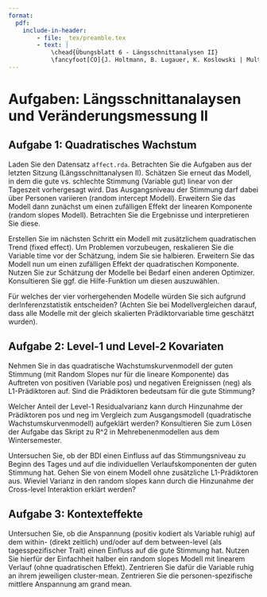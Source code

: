 ```yaml
---
format: 
  pdf:
    include-in-header: 
        - file: _tex/preamble.tex
        - text: |
            \chead{Übungsblatt 6 - Längsschnittanalysen II}
            \fancyfoot[CO]{J. Holtmann, B. Lugauer, K. Koslowski | Multivariate Statistik \& Evaluation | SS 23}
---
```


# Aufgaben: Längsschnittanalaysen und Veränderungsmessung II

## Aufgabe 1: Quadratisches Wachstum

Laden Sie den Datensatz `affect.rda`. Betrachten Sie die Aufgaben aus der letzten Sitzung (Längsschnittanalysen II).
Schätzen Sie erneut das Modell, in dem die gute vs. schlechte Stimmung (Variable gut) linear von der Tageszeit vorhergesagt wird. Das Ausgangsniveau der Stimmung darf dabei über Personen variieren (random intercept Modell). Erweitern Sie das Modell dann zunächst um einen zufälligen Effekt der linearen Komponente (random slopes Modell). Betrachten Sie die Ergebnisse und interpretieren Sie diese.

Erstellen Sie im nächsten Schritt ein Modell mit zusätzlichem quadratischen Trend (fixed effect). Um Problemen vorzubeugen, reskalieren Sie die Variable time vor der Schätzung, indem Sie sie halbieren. Erweitern Sie das Modell nun um einen zufälligen Effekt der quadratischen Komponente. Nutzen Sie zur Schätzung der Modelle bei Bedarf einen anderen Optimizer. Konsultieren Sie ggf. die Hilfe-Funktion um diesen auszuwählen.

Für welches der vier vorhergehenden Modelle würden Sie sich aufgrund derInferenzstatistik entscheiden? 
(Achten Sie bei Modellvergleichen darauf, dass alle Modelle mit der gleich skalierten Prädiktorvariable time geschätzt wurden).


## Aufgabe 2: Level-1 und Level-2 Kovariaten

Nehmen Sie in das quadratische Wachstumskurvenmodell der guten Stimmung (mit Random Slopes nur für die lineare Komponente) das Auftreten von positiven (Variable pos) und negativen Ereignissen (neg) als L1-Prädiktoren auf. Sind die Prädiktoren bedeutsam für die gute Stimmung?

Welcher Anteil der Level-1 Residualvarianz kann durch Hinzunahme der Prädiktoren pos und neg im Vergleich zum Ausgangsmodell (quadratische Wachstumskurvenmodell) aufgeklärt werden? Konsultieren Sie zum Lösen der Aufgabe das Skript zu R^2 in Mehrebenenmodellen aus dem Wintersemester.

Untersuchen Sie, ob der BDI einen Einfluss auf das Stimmungsniveau zu Beginn des Tages und auf die individuellen Verlaufskomponenten der guten Stimmung hat. Gehen Sie von einem Modell ohne zusätzliche L1-Prädiktoren aus. 
Wieviel Varianz in den random slopes kann durch die Hinzunahme der Cross-level Interaktion erklärt werden?


## Aufgabe 3: Kontexteffekte 

Untersuchen Sie, ob die Anspannung (positiv kodiert als Variable ruhig) auf dem within- (direkt zeitlich) und/oder auf dem between-level (als tagesspezifischer Trait) einen Einfluss auf die gute Stimmung hat. Nutzen Sie hierfür der Einfachheit halber ein random slopes Modell mit linearem Verlauf (ohne quadratischen Effekt). Zentrieren Sie dafür die Variable ruhig an ihrem jeweiligen cluster-mean. Zentrieren Sie die personen-spezifische mittlere Anspannung am grand mean.